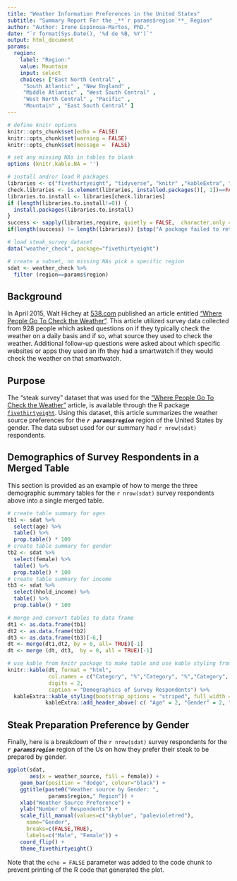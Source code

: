```yaml
---
title: "Weather Information Preferences in the United States"
subtitle: "Summary Report For the _**`r params$region`**_ Region"
author: "Author: Irene Espinosa-Martos, PhD."
date: "`r format(Sys.Date(), '%d de %B, %Y')`"
output: html_document
params:
  region:
    label: "Region:"
    value: Mountain
    input: select
    choices: ["East North Central" ,
     "South Atlantic" , "New England" ,
     "Middle Atlantic" , "West South Central" ,
     "West North Central" , "Pacific" ,           
     "Mountain" , "East South Central" ]
---
```


```r
# define knitr options
knitr::opts_chunk$set(echo = FALSE)
knitr::opts_chunk$set(warning = FALSE)
knitr::opts_chunk$set(message =  FALSE)

# set any missing NAs in tables to blank
options (knitr.kable.NA = '')

# install and/or load R packages
libraries <- c("fivethirtyeight", "tidyverse", "knitr" ,"kableExtra", "formattable" , "ggthemes", "stringr")
check.libraries <- is.element(libraries, installed.packages()[, 1])==FALSE
libraries.to.install <- libraries[check.libraries]
if (length(libraries.to.install!=0)) {
  install.packages(libraries.to.install)
}
success <- sapply(libraries,require, quietly = FALSE,  character.only = TRUE)
if(length(success) != length(libraries)) {stop("A package failed to return a success in require() function.")}

# load steak_survey dataset
data("weather_check", package="fivethirtyeight")

# create a subset, no missing NAs pick a specific region
sdat <- weather_check %>%
  filter (region==params$region)

```

\pagebreak

## Background

In April 2015, Walt Hichey at [538.com](http:77fivethirtyeight.com/) published an article entitled ["Where People Go To Check the Weather"](https://fivethirtyeight.com/features/weather-forecast-news-app-habits/). This article utilized survey data collected from 928 people which asked questions on if they typically check the weather on a daily basis and if so, what source they used to check the weather. Additional follow-up questions were asked about which specific websites or apps they used an ifn they had a smartwatch if they would check the weather on that smartwatch.

## Purpose

The "steak survey" dataset that was used for the ["Where People Go To Check the Weather"](https://fivethirtyeight.com/features/weather-forecast-news-app-habits/) article, is available through the R package [`fivethirtyeight`](https://cran.r-project.org/web/packages/fivethirtyeight/index.html). Using this dataset, this article summarizes the weather source preferences for the _**`r params$region`**_ region of the United States by gender. The data subset used for our summary had `r nrow(sdat)` respondents.

## Demographics of Survey Respondents in a Merged Table

This section is provided as an example of how to merge the three demographic summary tables for the `r nrow(sdat)` survey respondents above into a single merged table.

```r
# create table summary for ages
tb1 <- sdat %>%
  select(age) %>%
  table() %>%
  prop.table() * 100
# create table summary for gender
tb2 <- sdat %>%
  select(female) %>%
  table() %>%
  prop.table() * 100
# create table summary for income
tb3 <- sdat %>%
  select(hhold_income) %>%
  table() %>%
  prop.table() * 100

# merge and convert tables to data frame
dt1 <- as.data.frame(tb1)
dt2 <- as.data.frame(tb2)
dt3 <- as.data.frame(tb3)[-6,]
dt <- merge(dt1,dt2, by = 0, all= TRUE)[-1]
dt <- merge (dt, dt3,  by = 0, all = TRUE)[-1]

# use kable from knitr package to make table and use kable styling from kableExtra package
knitr::kable(dt, format = "html",
             col.names = c("Category", "%","Category", "%","Category", "%"),
             digits = 2,
             caption = "Demographics of Survey Respondents") %>%
  kableExtra::kable_styling(bootstrap_options = "striped", full_width = FALSE) %>%
            kableExtra::add_header_above( c( "Age" = 2, "Gender" = 2, "Income" = 2))

```

## Steak Preparation Preference by Gender

Finally, here is a breakdown of the `r nrow(sdat)` survey respondents for the _**`r params$region`**_ region of the Us on how they prefer their steak to be prepared by gender.


```r
ggplot(sdat,
       aes(x = weather_source, fill = female)) +
    geom_bar(position = "dodge", colour="black") +
    ggtitle(paste0("Weather source by Gender: ",
             params$region," Region")) +
    xlab("Weather Source Preference") + 
    ylab("Number of Respondents") +
    scale_fill_manual(values=c("skyblue", "palevioletred"),
      name="Gender", 
      breaks=c(FALSE,TRUE),
      labels=c("Male", "Female")) +
    coord_flip() +
    theme_fivethirtyeight()

```




Note that the `echo = FALSE` parameter was added to the code chunk to prevent printing of the R code that generated the plot.
